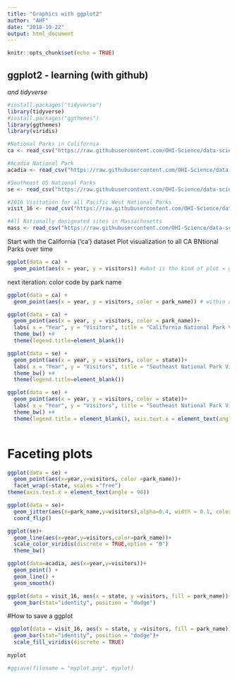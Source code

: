 ```yaml
---
title: "Graphics with ggplot2"
author: "AHF"
date: "2018-10-22"
output: html_document
---
```


```r
knitr::opts_chunk$set(echo = TRUE)
```

## ggplot2 - learning (with github)
*and tidyverse*

```r
#install.packages("tidyverse")
library(tidyverse)
#install.packages("ggthemes")
library(ggthemes)
library(viridis)
```


```r
#National Parks in California
ca <- read_csv("https://raw.githubusercontent.com/OHI-Science/data-science-training/master/data/ca.csv") 

#Acadia National Park
acadia <- read_csv("https://raw.githubusercontent.com/OHI-Science/data-science-training/master/data/acadia.csv")

#Southeast US National Parks
se <- read_csv("https://raw.githubusercontent.com/OHI-Science/data-science-training/master/data/se.csv")

#2016 Visitation for all Pacific West National Parks
visit_16 <- read_csv("https://raw.githubusercontent.com/OHI-Science/data-science-training/master/data/visit_16.csv")

#All Nationally designated sites in Massachusetts
mass <- read_csv("https://raw.githubusercontent.com/OHI-Science/data-science-training/master/data/mass.csv")

```



Start with the California ('ca') dataset
Plot visualization to all CA BNtional Parks over time
```r
ggplot(data = ca) + 
  geom_point(aes(x = year, y = visitors)) #what is the kind of plot = geom

```
next iteration:
color code by park name
```r
ggplot(data = ca) + 
  geom_point(aes(x = year, y = visitors, color = park_name)) # within aes , color is a variable mapping to a certain item

```



```r
ggplot(data = ca) + 
  geom_point(aes(x = year, y = visitors, color = park_name))+
  labs( x = "Year", y = "Visitors", title = "California National Park Visitors") +
  theme_bw() +#
  theme(legend.title=element_blank())

```
```r
ggplot(data = se) + 
  geom_point(aes(x = year, y = visitors, color = state))+
  labs( x = "Year", y = "Visitors", title = "Southeast National Park Visitors") +
  theme_bw() +#
  theme(legend.title=element_blank())

```
```r
ggplot(data = se) + 
  geom_point(aes(x = year, y = visitors, color = state))+
  labs( x = "Year", y = "Visitors", title = "Southeast National Park Visitorsby state") +
  theme_bw() +#
  theme(legend.title = element_blank(), axis.text.x = element_text(angle = 45, size = 12, hjust =1))
  
```

# Faceting plots
```r
ggplot(data = se) +
  geom_point(aes(x=year,y=visitors, color =park_name))+
  facet_wrap(~state, scales ="free")
theme(axis.text.x = element_text(angle = 90))
```

```r
ggplot(data = se)+
  geom_jitter(aes(x=park_name,y=visitors),alpha=0.4, width = 0.1, color = "blue") +
  coord_flip()
```



```r
ggplot(se)+
  geom_line(aes(x=year,y=visitors,color=park_name))+
  scale_color_viridis(discrete = TRUE,option = "B")
  theme_bw()
```
```r
ggplot(data=acadia, aes(x=year,y=visitors))+
  geom_point() +
  geom_line() +
  geom_smooth()
```

```r
ggplot(data = visit_16, aes(x = state, y =visitors, fill = park_name))+ 
  geom_bar(stat="identity", position = "dodge")


```

#How to save a ggplot
```r
 ggplot(data = visit_16, aes(x = state, y =visitors, fill = park_name))+ 
  geom_bar(stat="identity", position = "dodge")+
  scale_fill_viridis(discrete = TRUE)
  
myplot

#ggsave(filename = "myplot.png", myplot)
```